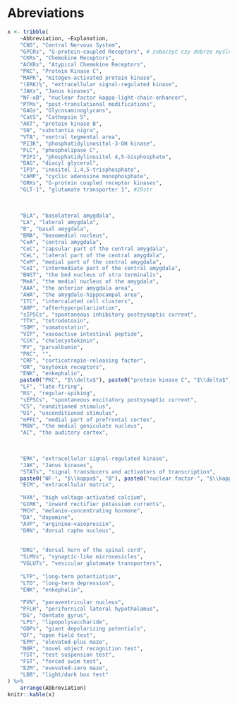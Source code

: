 # Abreviations {- .unlisted .unnumbered}

<!-- \renewcommand{\nompreamble}{\vspace{0.25in}} -->
<!-- \makenomenclature -->
<!-- \renewcommand{\nomname}{LIST OF ABBREVIATIONS} -->


<!-- \item[ACSF] artificial cerebrospinal fluid -->
<!-- \item[AMPA] alpha-amino-3-hydroxy-5- methyl-4-isoxazilepropionate  -->
<!-- \item [BLA] basolateral nucleus of the amygdala -->
<!-- \item [CeA] central nucleus of the amygdala -->
<!-- \item [CNS] central nervous system  -->
<!-- \item [DIC] differential interference contrast -->
<!-- \item [GPCR] G-protein-coupled receptor -->
<!-- \item [ICM] intercalated cell masses  -->
<!-- \item [LHA] lateral hypothalamus area -->
<!-- \item [mEPSC] miniature excibitory post-synaptic currents -->
<!-- \item [mIPSC] miniature inhibitory post-synaptic currents -->
<!-- \item [NDS] normal donkey serum -->
<!-- \item [NMDA] N-methyl-aspartate  -->
<!-- \item [NTS] nucleus of the solitary tract -->
<!-- \item [PVN] paraventricular nucleus  -->
<!-- \item [sEPSC] spontaneous excibitory post-synaptic currents -->
<!-- \item [sIPSC] spontaneous inhibitory post-synaptic currents -->




```r

x <- tribble(
    ~Abbreviation, ~Explanation,
    "CNS", "Central Nervous System",
    "GPCRs", "G-protein-coupled Receptors", # zobaczyć czy dobrze myślniki 
    "CKRs", "Chemokine Receptors",
    "ACKRs", "Atypical Chemokine Receptors",
    "PKC", "Protein Kinase C",
    "MAPK", "mitogen-activated protein kinase", 
    "(ERK)½", "extracellular signal-regulated kinase",
    "JAKs", "Janus kinases", 
    "NF-κB", "nuclear factor kappa-light-chain-enhancer",
    "PTMs", "post-translational modifications",
    "GAGs", "Glycosaminoglycans",
    "CatS", "Cathepsin S",
    "AKT", "protein kinase B",
    "SN", "substantia nigra",
    "VTA", "ventral tegmental area",
    "PI3K", "phosphatidylinositol-3-OH kinase",
    "PLC", "phospholipase C", 
    "PIP2", "phosphatidylinositol 4,5-bisphosphate",
    "DAG", "diacyl glycerol",
    "IP3", "inositol 1,4,5-trisphosphate",
    "cAMP", "cyclic adenosine monophosphate",
    "GRKs", "G-protein coupled receptor kinases",
    "GLT-1", "glutamate transporter 1", #29str
    
    
    
    "BLA", "basolateral amygdala",
    "LA", "lateral amygdala",
    "B", "basal amygdala",
    "BMA", "basomedial nucleus",
    "CeA", "central amygdala",
    "CeC", "capsular part of the central amygdala",
    "CeL", "lateral part of the central amygdala",
    "CeM", "medial part of the central amygdala",
    "CeI", "intermediate part of the central amygdala",
    "BNST", "the bed nucleus of stra terminalis",
    "MeA", "the medial nucleus of the amygdala",
    "AAA", "the anterior amygdala area",
    "AHA", "the amygdalo-hippocampal area",
    "ITC", "intercalated cell clusters",
    "AHP", "afterhyperpolarization",
    "sIPSCs", "spontaneous inhibitory postsynaptic current",
    "TTX", "tetrodotoxin",
    "SOM", "somatostatin",
    "VIP", "vasoactive intestinal peptide",
    "CCK", "cholecystokinin",
    "PV", "parvalbumin",
    "PKC", "",
    "CRF", "corticotropin-releasing factor",
    "OR", "oxytoxin receptors",
    "ENK", "enkephalin", 
    paste0("PKC", "$\\delta$"), paste0("protein kinase C", "$\\delta$"),
    "LF", "late-firing",
    "RS", "regular-spiking",
    "sEPSCs", "spontaneous excitatory postsynaptic current",
    "CS", "conditioned stimulus",
    "US", "unconditioned stimulus",
    "mPFC", "medial part of prefrontal cortex",
    "MGN", "the medial geniculate nucleus",
    "AC", "the auditory cortex",

    
   
    "ERK", "extracellular signal-regulated kinase",
    "JAK", "Janus kinases",
    "STATs", "signal transducers and activators of transcription",
    paste0("NF-", "$\\kappa$", "B"), paste0("nuclear factor-", "$\\kappa$", "B"),
    "ECM", "extracellular matrix",

    "HVA", "high voltage-activated calcium",
    "GIRK", "inward rectifier potassium currents",
    "MCH", "melanin-concentrating hormone",
    "DA", "dopamine",
    "AVP", "arginine–vasopressin",
    "DRN", "dorsal raphe nucleus",
   
 
    "DRG", "dorsal horn of the spinal cord",
    "SLMVs", "synaptic-like microvesicles",
    "VGLUTs", "vesicular glutamate transporters",
   
    "LTP", "long-term potentiation",
    "LTD", "long-term depression",
    "ENK", "enkephalin",

    "PVN", "paraventricular nucleus",
    "PFLH", "perifornical lateral hypothalamus",
    "DG", "dentate gyrus",
    "LPS", "lipopolysaccharide",
    "GDPs", "giant depolarizing potentials",
    "OF", "open field test",
    "EPM", "elevated-plus maze",
    "NOR", "novel object recognition test",
    "TST", "test suspension test",
    "FST", "forced swim test",
    "EZM", "evevated-zero maze",
    "LDB", "light/dark box test"
) %>%
    arrange(Abbreviation)
knitr::kable(x)

```

\newpage 

\mainmatter